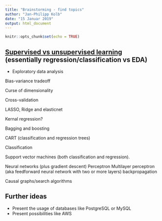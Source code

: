```yaml
---
title: "Brainstorming - find topics"
author: "Jan-Philipp Kolb"
date: "15 Januar 2019"
output: html_document
---
```


```r
knitr::opts_chunk$set(echo = TRUE)
```


## [Supervised vs unsupervised learning](https://towardsdatascience.com/supervised-vs-unsupervised-learning-14f68e32ea8d) (essentially regression/classification vs EDA)

- Exploratory data analysis



Bias-variance tradeoff

Curse of dimensionality

Cross-validation

LASSO, Ridge and elasticnet

Kernal regression? 

Bagging and boosting 

CART (classification and regression trees)

Classification

Support vector machines (both classification and regression).

Neural networks (plus gradient descent)
       Perceptron
       Multilayer perceptron (aka  feedforward neural network with two or more layers)
       backpropagation

Causal graphs/search algorithms


<!--
https://www.r-bloggers.com/automated-dashboard-for-classification-neural-network-in-r/

-->


## Further ideas

- Present the usage of databases like PostgreSQL or MySQL
- Present possibilities like AWS